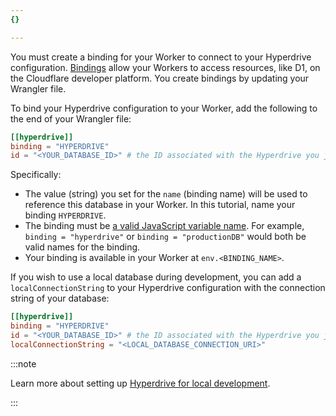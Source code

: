 ```yaml
---
{}

---
```



You must create a binding for your Worker to connect to your Hyperdrive configuration. [Bindings](/workers/runtime-apis/bindings/) allow your Workers to access resources, like D1, on the Cloudflare developer platform. You create bindings by updating your Wrangler file.

To bind your Hyperdrive configuration to your Worker, add the following to the end of your Wrangler file:

<WranglerConfig>

```toml
[[hyperdrive]]
binding = "HYPERDRIVE"
id = "<YOUR_DATABASE_ID>" # the ID associated with the Hyperdrive you just created
```

</WranglerConfig>

Specifically:

- The value (string) you set for the `name` (binding name) will be used to reference this database in your Worker. In this tutorial, name your binding `HYPERDRIVE`.
- The binding must be [a valid JavaScript variable name](https://developer.mozilla.org/en-US/docs/Web/JavaScript/Guide/Grammar_and_types#variables). For example, `binding = "hyperdrive"` or `binding = "productionDB"` would both be valid names for the binding.
- Your binding is available in your Worker at `env.<BINDING_NAME>`.


If you wish to use a local database during development, you can add a `localConnectionString` to your  Hyperdrive configuration with the connection string of your database:


<WranglerConfig>

```toml
[[hyperdrive]]
binding = "HYPERDRIVE"
id = "<YOUR_DATABASE_ID>" # the ID associated with the Hyperdrive you just created
localConnectionString = "<LOCAL_DATABASE_CONNECTION_URI>"
```

</WranglerConfig>

:::note

Learn more about setting up [Hyperdrive for local development](/hyperdrive/configuration/local-development/).

:::